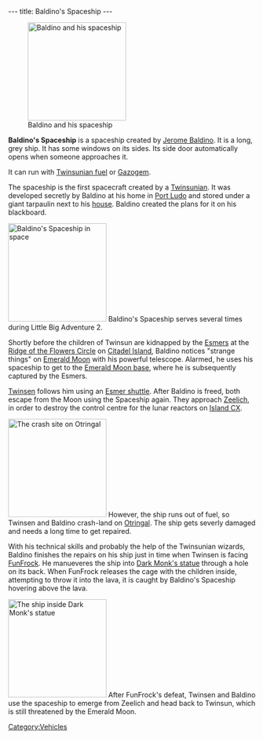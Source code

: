 ---
title: Baldino's Spaceship
---

[[Image:Lba2 DECOLAG1.preview.jpg|right|200px|thumb|Baldino and his spaceship]]

'''Baldino's Spaceship''' is a spaceship created by [[Jerome Baldino]]. It is a long, grey ship. It has some windows on its sides. Its side door automatically opens when someone approaches it.

It can run with [[Gas|Twinsunian fuel]] or [[Gazogem]].

The spaceship is the first spacecraft created by a [[Twinsun]]ian. It was developed secretly by Baldino at his home in [[Port Ludo]] and stored under a giant tarpaulin next to his [[Jerome Baldino's residence|house]]. Baldino created the plans for it on his blackboard.

[[Image:Lba2 ASTEROI.preview.jpg|left|200px|thumb|Baldino's Spaceship in space]]
Baldino's Spaceship serves several times during Little Big Adventure 2.

Shortly before the children of Twinsun are kidnapped by the [[Esmers]] at the [[Ridge of the Flowers Circle]] on [[Citadel Island]], Baldino notices "strange things" on [[Emerald Moon]] with his powerful telescope. Alarmed, he uses his spaceship to get to the [[Emerald Moon base]], where he is subsequently captured by the Esmers.

[[Twinsen]] follows him using an [[Esmer shuttle]]. After Baldino is freed, both escape from the Moon using the Spaceship again. They approach [[Zeelich]], in order to destroy the control centre for the lunar reactors on [[Island CX]].

[[Image:Lba2_ingame_crash_site.jpg|right|200px|thumb|The [[crash site]] on Otringal]]
However, the ship runs out of fuel, so Twinsen and Baldino crash-land on [[Otringal]]. The ship gets severly damaged and needs a long time to get repaired.

With his technical skills and probably the help of the Twinsunian wizards, Baldino finishes the repairs on his ship just in time when Twinsen is facing [[FunFrock]]. He manueveres the ship into [[Dark Monk's statue]] through a hole on its back. When FunFrock releases the cage with the children inside, attempting to throw it into the lava, it is caught by Baldino's Spaceship hovering above the lava.

[[Image:Screenshot-lba2-movies-25-ending_1-END0450.gif|right|200px|thumb|The ship inside Dark Monk's statue]]
After FunFrock's defeat, Twinsen and Baldino use the spaceship to emerge from Zeelich and head back to Twinsun, which is still threatened by the Emerald Moon.

[[Category:Vehicles]]